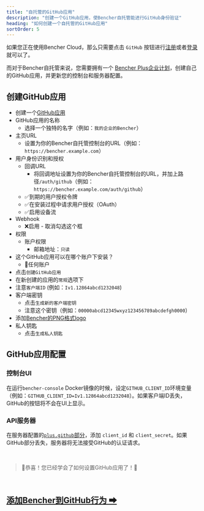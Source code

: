 ```yaml
---
title: "自托管的GitHub应用"
description: "创建一个GitHub应用，使Bencher自托管能进行GitHub身份验证"
heading: "如何创建一个自托管的GitHub应用"
sortOrder: 5
---
```


如果您正在使用Bencher Cloud，那么只需要点击 `GitHub` 按钮进行[注册](/auth/signup)或者[登录](/auth/login)就可以了。

而对于Bencher自托管来说，您需要拥有一个 [Bencher Plus企业计划](/pricing/?level=enterprise)，创建自己的GitHub应用，并更新您的控制台和服务器配置。

## 创建GitHub应用

- 创建一个[GitHub应用](https://docs.github.com/zh/apps/creating-github-apps/registering-a-github-app/registering-a-github-app#registering-a-github-app)
- GitHub应用的名称
  - 选择一个独特的名字（例如：`我的企业的Bencher`）
- 主页URL
  - 设置为你的Bencher自托管控制台的URL（例如：`https://bencher.example.com`）
- 用户身份识别和授权
  - 回调URL
    - 将回调地址设置为你的Bencher自托管控制台的URL，并加上路径`/auth/github`（例如：`https://bencher.example.com/auth/github`）
  - ✅到期的用户授权令牌
  - ✅在安装过程中请求用户授权（OAuth）
  - ✅启用设备流
- Webhook
  - ❌启用 - 取消勾选这个框
- 权限
  - 账户权限
    - 邮箱地址：`只读`
- 这个GitHub应用可以在哪个账户下安装？
  - 🔘任何账户
- 点击`创建GitHub应用`
- 在新创建的应用的`常规`选项下
- 注意`客户端ID` (例如：`Iv1.12864abcd1232048`)
- 客户端密钥
  - 点击`生成新的客户端密钥`
  - 注意这个密钥（例如：`00000abcd12345wxyz123456789abcdefgh0000`）
- 添加[Bencher的PNG格式logo](/brand/)
- 私人钥匙
  - 点击`生成私人钥匙`

## GitHub应用配置

### 控制台UI
在运行`bencher-console` Docker镜像的时候，设定`GITHUB_CLIENT_ID`环境变量（例如：`GITHUB_CLIENT_ID=Iv1.12864abcd1232048`）。如果客户端ID丢失，GitHub的按钮将不会在UI上显示。

### API服务器
在服务器配置的[`plus.github`部分](/zh/docs/reference/server-config/#plusgithub)，添加 `client_id` 和 `client_secret`。如果GitHub部分丢失，服务器将无法接受GitHub的认证请求。

<br/>

> 🐰恭喜！您已经学会了如何设置GitHub应用了！🎉

<br/>

<h2><a href="/zh/docs/how-to/github-actions/">添加Bencher到GitHub行为 ➡</a></h2>